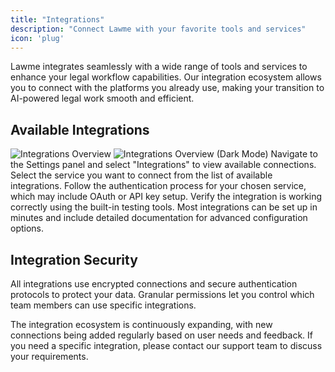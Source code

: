 ```yaml
---
title: "Integrations"
description: "Connect Lawme with your favorite tools and services"
icon: 'plug'
---
```



Lawme integrates seamlessly with a wide range of tools and services to enhance your legal workflow capabilities. Our integration ecosystem allows you to connect with the platforms you already use, making your transition to AI-powered legal work smooth and efficient.

## Available Integrations
<Frame>
  <img
    className="dark:hidden"
    src="../assets/integrations_overview_light.gif"
    alt="Integrations Overview"
  />
  <img
    className="hidden dark:block"
    src="../assets/integrations_overview_dark.gif"
    alt="Integrations Overview (Dark Mode)"
  />
</Frame>

<Steps>
  <Step title="Access Integration Settings">
    Navigate to the Settings panel and select "Integrations" to view available connections.
  </Step>
  <Step title="Choose Your Integration">
    Select the service you want to connect from the list of available integrations.
  </Step>
  <Step title="Configure Authentication">
    Follow the authentication process for your chosen service, which may include OAuth or API key setup.
  </Step>
  <Step title="Test the Connection">
    Verify the integration is working correctly using the built-in testing tools.
  </Step>
</Steps>

<Tip>
  Most integrations can be set up in minutes and include detailed documentation for advanced configuration options.
</Tip>

## Integration Security

<CardGroup cols={2}>
  <Card title="Encrypted Connections" icon="shield-check">
    All integrations use encrypted connections and secure authentication protocols to protect your data.
  </Card>
  <Card title="Access Control" icon="user-lock">
    Granular permissions let you control which team members can use specific integrations.
  </Card>
</CardGroup>

The integration ecosystem is continuously expanding, with new connections being added regularly based on user needs and feedback. If you need a specific integration, please contact our support team to discuss your requirements.
